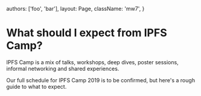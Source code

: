 


  authors: ['foo', 'bar'],
  layout: Page,
  className: 'mw7',
}

# What should I expect from IPFS Camp?

IPFS Camp is a mix of talks, workshops, deep dives, poster sessions, informal networking and shared experiences.

Our full schedule for IPFS Camp 2019 is to be confirmed, but here's a rough guide to what to expect.

<Schedule />
